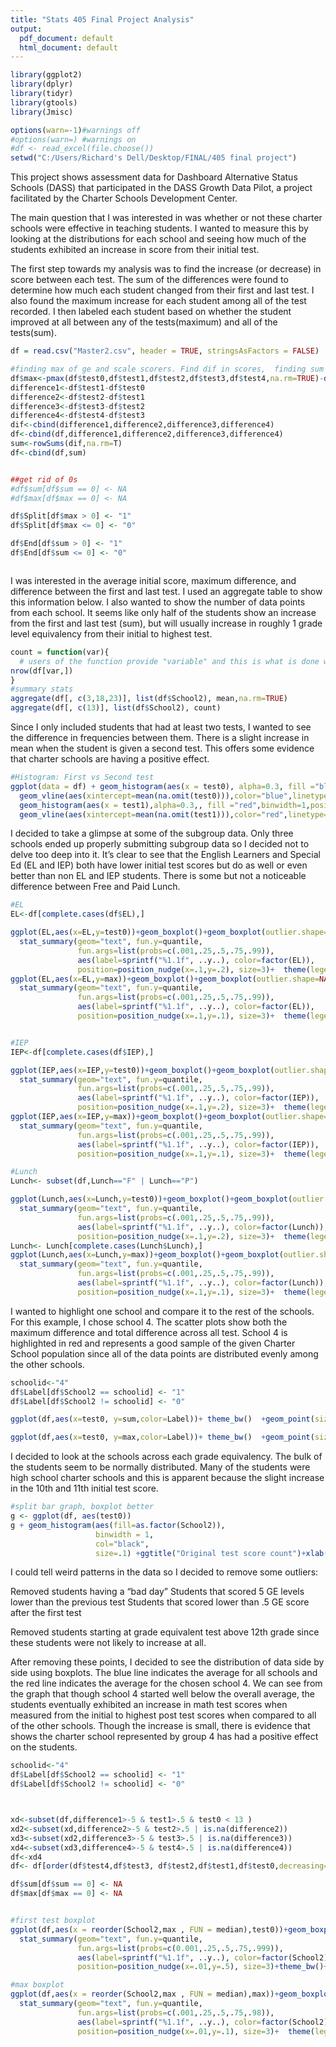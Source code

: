 ---
title: "Stats 405 Final Project Analysis"
output:
  pdf_document: default
  html_document: default
---
```{r include=FALSE}
library(ggplot2)
library(dplyr)
library(tidyr)
library(gtools)
library(Jmisc)

options(warn=-1)#warnings off
#options(warn=) #warnings on
#df <- read_excel(file.choose())
setwd("C:/Users/Richard's Dell/Desktop/FINAL/405 final project")

```
This project shows assessment data for Dashboard Alternative Status Schools (DASS) that participated in the DASS Growth Data Pilot, a project facilitated by the Charter Schools Development Center. 

The main question that I was interested in was whether or not these charter schools were effective in teaching students.  I wanted to measure this by looking at the distributions for each school and seeing how much of the students exhibited an increase in score from their initial test. 

The first step towards my analysis was to find the increase (or decrease) in score between each test.  The sum of the differences were found to determine how much each student changed from their first and last test.  I also found the maximum increase for each student among all of the test recorded.  I then labeled each student based on whether the student improved at all between any of the tests(maximum) and all of the tests(sum).

```{r include=FALSE}
df = read.csv("Master2.csv", header = TRUE, stringsAsFactors = FALSE)

#finding max of ge and scale scorers. Find dif in scores,  finding sum of differences, change in scores from beginning to end. Add to df. 
df$max<-pmax(df$test0,df$test1,df$test2,df$test3,df$test4,na.rm=TRUE)-df$test0
difference1<-df$test1-df$test0
difference2<-df$test2-df$test1
difference3<-df$test3-df$test2
difference4<-df$test4-df$test3
dif<-cbind(difference1,difference2,difference3,difference4)
df<-cbind(df,difference1,difference2,difference3,difference4)
sum<-rowSums(dif,na.rm=T)
df<-cbind(df,sum)


##get rid of 0s
#df$sum[df$sum == 0] <- NA
#df$max[df$max == 0] <- NA

df$Split[df$max > 0] <- "1"
df$Split[df$max <= 0] <- "0"

df$End[df$sum > 0] <- "1"
df$End[df$sum <= 0] <- "0"



```


I was interested in the average initial score, maximum difference, and difference between the first and last test.  I used an aggregate table to show this information below.  I also wanted to show the number of data points from each school.  It seems like only half of the students show an increase from the first and last test (sum), but will usually increase in roughly 1 grade level equivalency from their initial to highest test.
```{r echo=FALSE}

count = function(var){
  # users of the function provide "variable" and this is what is done with it
nrow(df[var,])
}
#summary stats
aggregate(df[, c(3,18,23)], list(df$School2), mean,na.rm=TRUE)
aggregate(df[, c(13)], list(df$School2), count)

```


Since I only included students that had at least two tests, I wanted to see the difference in frequencies between them.  There is a slight increase in mean when the student is given a second test.  This offers some evidence that charter schools are having a positive effect.
```{r echo=FALSE}
#Histogram: First vs Second test
ggplot(data = df) + geom_histogram(aes(x = test0), alpha=0.3, fill ="blue",binwidth=1,position="dodge") +
  geom_vline(aes(xintercept=mean(na.omit(test0))),color="blue",linetype="dashed",size=2) +
  geom_histogram(aes(x = test1),alpha=0.3,, fill ="red",binwidth=1,position="dodge") +
  geom_vline(aes(xintercept=mean(na.omit(test1))),color="red",linetype="dashed",size=2) +ggtitle("Histogram of Initial(Blue) and 1st test(Red)")+xlab("Frequency of First vs Second Test")

```

I decided to take a glimpse at some of the subgroup data.  Only three schools ended up properly submitting subgroup data so I decided not to delve too deep into it.  It's clear to see that the English Learners and Special Ed (EL and IEP) both have lower initial test scores but do as well or even better than non EL and IEP students.  There is some but not a noticeable difference between Free and Paid Lunch.  
```{r echo=FALSE}

#EL
EL<-df[complete.cases(df$EL),]

ggplot(EL,aes(x=EL,y=test0))+geom_boxplot()+geom_boxplot(outlier.shape=NA)+scale_y_continuous(limits = quantile(na.omit(EL$test0), c(0.1, 0.9)))+theme_bw()+
  stat_summary(geom="text", fun.y=quantile,
               fun.args=list(probs=c(.001,.25,.5,.75,.99)),
               aes(label=sprintf("%1.1f", ..y..), color=factor(EL)),
               position=position_nudge(x=.1,y=.2), size=3)+  theme(legend.position = "none") +ggtitle("EL")+ylab("Initial Test")
ggplot(EL,aes(x=EL,y=max))+geom_boxplot()+geom_boxplot(outlier.shape=NA)+scale_y_continuous(limits = quantile(na.omit(EL$max), c(0.1, 0.9)))+theme_bw()+
  stat_summary(geom="text", fun.y=quantile,
               fun.args=list(probs=c(.001,.25,.5,.75,.99)),
               aes(label=sprintf("%1.1f", ..y..), color=factor(EL)),
               position=position_nudge(x=.1,y=.1), size=3)+  theme(legend.position = "none") +ggtitle("EL")+ylab("Test Difference: First to Highest")


#IEP
IEP<-df[complete.cases(df$IEP),]

ggplot(IEP,aes(x=IEP,y=test0))+geom_boxplot()+geom_boxplot(outlier.shape=NA)+scale_y_continuous(limits = quantile(na.omit(IEP$test0), c(0.1, 0.9)))+theme_bw()+
  stat_summary(geom="text", fun.y=quantile,
               fun.args=list(probs=c(.001,.25,.5,.75,.99)),
               aes(label=sprintf("%1.1f", ..y..), color=factor(IEP)),
               position=position_nudge(x=.1,y=.2), size=3)+  theme(legend.position = "none") +ggtitle("IEP")+ylab("Initial Test")
ggplot(IEP,aes(x=IEP,y=max))+geom_boxplot()+geom_boxplot(outlier.shape=NA)+scale_y_continuous(limits = quantile(na.omit(IEP$max), c(0.1, 0.9)))+theme_bw()+
  stat_summary(geom="text", fun.y=quantile,
               fun.args=list(probs=c(.001,.25,.5,.75,.99)),
               aes(label=sprintf("%1.1f", ..y..), color=factor(IEP)),
               position=position_nudge(x=.1,y=.1), size=3)+  theme(legend.position = "none") +ggtitle("IEP")+ylab("Test Difference: First to Highest")

#Lunch
Lunch<- subset(df,Lunch=="F" | Lunch=="P")

ggplot(Lunch,aes(x=Lunch,y=test0))+geom_boxplot()+geom_boxplot(outlier.shape=NA)+scale_y_continuous(limits = quantile(na.omit(Lunch$test0), c(0.1, 0.9)))+theme_bw()+
  stat_summary(geom="text", fun.y=quantile,
               fun.args=list(probs=c(.001,.25,.5,.75,.99)),
               aes(label=sprintf("%1.1f", ..y..), color=factor(Lunch)),
               position=position_nudge(x=.1,y=.2), size=3)+  theme(legend.position = "none") +ggtitle("Lunch")+ylab("Initial Test")
Lunch<- Lunch[complete.cases(Lunch$Lunch),]
ggplot(Lunch,aes(x=Lunch,y=max))+geom_boxplot()+geom_boxplot(outlier.shape=NA)+scale_y_continuous(limits = quantile(na.omit(Lunch$max), c(0.1, 0.9)))+theme_bw()+
  stat_summary(geom="text", fun.y=quantile,
               fun.args=list(probs=c(.001,.25,.5,.75,.99)),
               aes(label=sprintf("%1.1f", ..y..), color=factor(Lunch)),
               position=position_nudge(x=.1,y=.1), size=3)+  theme(legend.position = "none") +ggtitle("Lunch")+ylab("Test Difference: First to Highest")

```

I wanted to highlight one school and compare it to the rest of the schools.  For this example, I chose school 4.  The scatter plots show both the maximum difference and total difference across all test.  School 4 is highlighted in red and represents a good sample of the given Charter School population since all of the data points are distributed evenly among the other schools.  
```{r echo=FALSE}

schoolid<-"4"
df$Label[df$School2 == schoolid] <- "1"
df$Label[df$School2 != schoolid] <- "0"

ggplot(df,aes(x=test0, y=sum,color=Label))+ theme_bw()  +geom_point(size=1.1)  + xlab("Original Grade Level Equivalent Test Score") + geom_hline(yintercept = 0, linetype = "dashed", color="black",size=1) +ylab("Test Score Difference: First and Last")+ggtitle("School4 Vs All Other Schools - Math")+ scale_color_manual(name = "School", labels = c("Others", "School4"),values=c("gray70", "red1"))

ggplot(df,aes(x=test0, y=max,color=Label))+ theme_bw()  +geom_point(size=1.1)  + xlab("Original Grade Level Equivalent Test Score") + geom_hline(yintercept = 0, linetype = "dashed", color="black",size=1) +ylab("Test Score Difference: First and Highest")+ggtitle("School4 Vs All Other Schools - Math")+ scale_color_manual(name = "School", labels = c("Others", "School4"),values=c("gray70", "red1"))

```



I decided to look at the schools across each grade equivalency.  The bulk of the students seem to be normally distributed.  Many of the students were high school charter schools and this is apparent because the slight increase in the 10th and 11th initial test score.  
```{r echo=FALSE}
#split bar graph, boxplot better
g <- ggplot(df, aes(test0))
g + geom_histogram(aes(fill=as.factor(School2)), 
                   binwidth = 1, 
                   col="black", 
                   size=.1) +ggtitle("Original test score count")+xlab("First Test Score")
```
I could tell weird patterns in the data so I decided to remove some outliers:

Removed students having a “bad day”
Students that scored 5 GE levels lower than the previous test
Students that scored lower than .5 GE score after the first test

Removed students starting at grade equivalent test above 12th grade since these students were not likely to increase at all.

After removing these points, I decided to see the distribution of data side by side using boxplots.  The blue line indicates the average for all schools and the red line indicates the average for the chosen school 4.  We can see from the graph that though school 4 started well below the overall average, the students eventually exhibited an increase in math test scores when measured from the initial to highest post test scores when compared to all of the other schools.  Though the increase is small, there is evidence that shows the charter school represented by group 4 has had a positive effect on the students.

```{r echo=FALSE}
schoolid<-"4"
df$Label[df$School2 == schoolid] <- "1"
df$Label[df$School2 != schoolid] <- "0"



xd<-subset(df,difference1>-5 & test1>.5 & test0 < 13 )
xd2<-subset(xd,difference2>-5 & test2>.5 | is.na(difference2))
xd3<-subset(xd2,difference3>-5 & test3>.5 | is.na(difference3))
xd4<-subset(xd3,difference4>-5 & test4>.5 | is.na(difference4))
df<-xd4
df<- df[order(df$test4,df$test3, df$test2,df$test1,df$test0,decreasing=TRUE, na.last=TRUE) ,]

df$sum[df$sum == 0] <- NA
df$max[df$max == 0] <- NA


#first test boxplot
ggplot(df,aes(x = reorder(School2,max , FUN = median),test0))+geom_boxplot(outlier.shape=NA)+
  stat_summary(geom="text", fun.y=quantile,
               fun.args=list(probs=c(0.001,.25,.5,.75,.999)),
               aes(label=sprintf("%1.1f", ..y..), color=factor(School2)),
               position=position_nudge(x=.01,y=.5), size=3)+theme_bw()+  xlab("School ID - 4") + ylab("Initial Grade Level Equivalent") +ggtitle("Initial Test Averages - Math")+  theme(legend.position = "none") + geom_hline(yintercept=mean(df$test0), linetype="dashed", color = "blue",size=.7)+ geom_hline(yintercept=mean(df[df$Label=="1","test0"],na.rm=TRUE), color = "red",size=.5)

#max boxplot
ggplot(df,aes(x = reorder(School2,max , FUN = median),max))+geom_boxplot(outlier.shape=NA)+theme_bw()+  xlab("School ID - 4") + ylab("GLE Growth - Initial to Highest") +ggtitle("Math Grade Level Growth - Initial to Highest Post-Test")+ theme(axis.text.x = element_blank()) +scale_y_continuous(limits = quantile(na.omit(df$max), c(0.1, 0.9)))+theme_bw()+
  stat_summary(geom="text", fun.y=quantile,
               fun.args=list(probs=c(.001,.25,.5,.75,.98)),
               aes(label=sprintf("%1.1f", ..y..), color=factor(School2)),
               position=position_nudge(x=.01,y=.1), size=3)+  theme(legend.position = "none") +geom_hline(yintercept=mean(na.omit(df$max)), linetype="dashed", color = "blue",size=.7)+geom_hline(yintercept=mean(df[df$Label=="1","max"],na.rm=TRUE), color = "red",size=.5)




```



